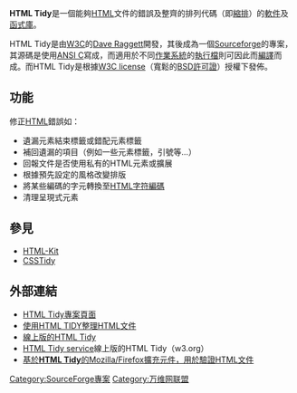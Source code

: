 {{NoteTA|G1=IT|G2=FL}}
'''HTML Tidy'''是一個能夠[[HTML|HTML]]文件的錯誤及整齊的排列代碼（即[[縮排|縮排]]）的[[軟件|軟件]]及[[函式庫|函式庫]]。

HTML Tidy是由[[W3C|W3C]]的[[Dave_Raggett|Dave Raggett]]開發，其後成為一個[[Sourceforge|Sourceforge]]的專案，其源碼是使用[[C语言#ANSI_C_.E5.92.8C_ISO_C.EF.BC.881995.E5.B9.B4.EF.BC.89|ANSI C]]寫成，而適用於不同[[作業系統|作業系統]]的[[執行檔|執行檔]]則可因此而[[編譯|編譯]]而成。而HTML Tidy是根據[[W3C_license|W3C license]]（寬鬆的[[BSD許可證|BSD許可證]]）授權下發佈。

== 功能 ==
修正[[HTML|HTML]]錯誤如：
* 遺漏元素結束標籤或錯配元素標籤
* 補回遺漏的項目（例如一些元素標籤，引號等...）
* 回報文件是否使用私有的HTML元素或擴展
* 根據預先設定的風格改變排版
* 將某些編碼的字元轉換至[[HTML字符編碼|HTML字符編碼]]
* 清理呈現式元素

== 參見 ==
* [[HTML-Kit|HTML-Kit]]
* [[CSSTidy|CSSTidy]]

== 外部連結 ==
*[http://tidy.sourceforge.net/ HTML Tidy專案頁面]{{Wayback|url=http://tidy.sourceforge.net/ |date=20010926023918 }}
*[http://www.w3.org/People/Raggett/tidy/ 使用HTML TIDY整理HTML文件]{{Wayback|url=http://www.w3.org/People/Raggett/tidy/ |date=20081002081623 }}
*[http://infohound.net/tidy/ 線上版的HTML Tidy]{{Wayback|url=http://infohound.net/tidy/ |date=20081006173301 }}
*[https://web.archive.org/web/20021003090153/http://cgi.w3.org/cgi-bin/tidy HTML Tidy service]線上版的HTML Tidy（w3.org）
*[http://users.skynet.be/mgueury/mozilla/ 基於'''HTML Tidy'''的Mozilla/Firefox擴充元件，用於驗證HTML文件]{{Wayback|url=http://users.skynet.be/mgueury/mozilla/ |date=20081003091714 }}

{{HTML编辑器}}

{{compu-soft-stub}}

[[Category:SourceForge專案|Category:SourceForge專案]]
[[Category:万维网联盟|Category:万维网联盟]]